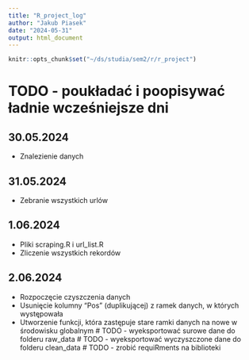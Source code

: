 ```yaml
---
title: "R_project_log"
author: "Jakub Piasek"
date: "2024-05-31"
output: html_document
---
```


```r
knitr::opts_chunk$set("~/ds/studia/sem2/r/r_project")
```

# TODO - poukładać i poopisywać ładnie wcześniejsze dni

## 30.05.2024
- Znalezienie danych

## 31.05.2024
- Zebranie wszystkich urlów

## 1.06.2024
- Pliki scraping.R i url_list.R
- Zliczenie wszystkich rekordów

## 2.06.2024
- Rozpoczęcie czyszczenia danych
- Usunięcie kolumny "Pos" (duplikującej) z ramek danych, w których występowała
- Utworzenie funkcji, która zastępuje stare ramki danych na nowe w środowisku globalnym
# TODO - wyeksportować surowe dane do folderu raw_data
# TODO - wyeksportować wyczyszczone dane do folderu clean_data
# TODO - zrobić requiRments na biblioteki